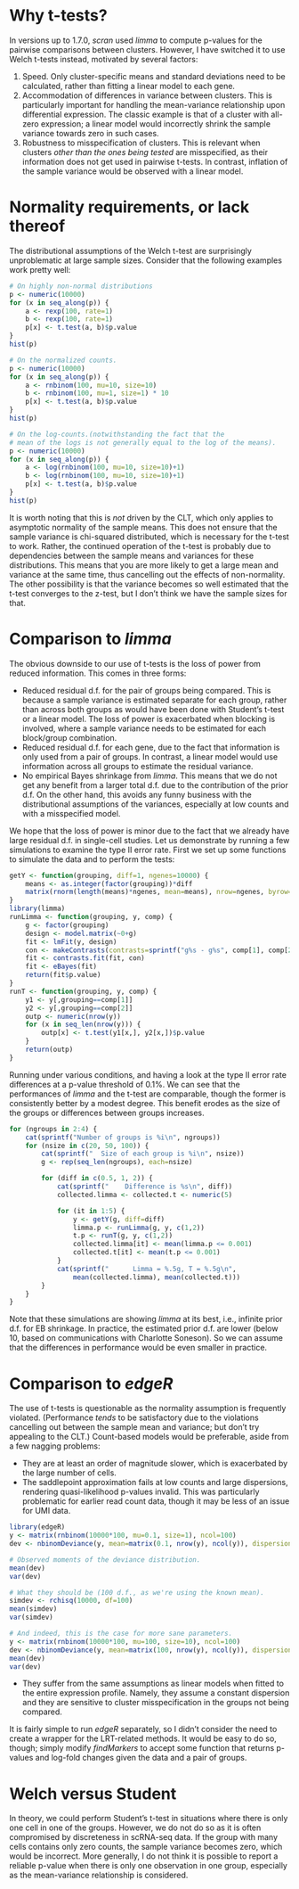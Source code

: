 # Why t-tests?

In versions up to 1.7.0, _scran_ used _limma_ to compute p-values for the pairwise comparisons between clusters.
However, I have switched it to use Welch t-tests instead, motivated by several factors:

1. Speed.
Only cluster-specific means and standard deviations need to be calculated, rather than fitting a linear model to each gene.
2. Accommodation of differences in variance between clusters.
This is particularly important for handling the mean-variance relationship upon differential expression.
The classic example is that of a cluster with all-zero expression; a linear model would incorrectly shrink the sample variance towards zero in such cases.
3. Robustness to misspecification of clusters.
This is relevant when clusters _other than the ones being tested_ are misspecified, as their information does not get used in pairwise t-tests.
In contrast, inflation of the sample variance would be observed with a linear model.

# Normality requirements, or lack thereof

The distributional assumptions of the Welch t-test are surprisingly unproblematic at large sample sizes.
Consider that the following examples work pretty well:

```r
# On highly non-normal distributions
p <- numeric(10000)
for (x in seq_along(p)) {
    a <- rexp(100, rate=1)
    b <- rexp(100, rate=1)    
    p[x] <- t.test(a, b)$p.value
}
hist(p)

# On the normalized counts.
p <- numeric(10000)
for (x in seq_along(p)) {
    a <- rnbinom(100, mu=10, size=10)
    b <- rnbinom(100, mu=1, size=1) * 10
    p[x] <- t.test(a, b)$p.value
}
hist(p)

# On the log-counts.(notwithstanding the fact that the
# mean of the logs is not generally equal to the log of the means).
p <- numeric(10000)
for (x in seq_along(p)) {
    a <- log(rnbinom(100, mu=10, size=10)+1)
    b <- log(rnbinom(100, mu=10, size=10)+1)
    p[x] <- t.test(a, b)$p.value
}
hist(p)
```

It is worth noting that this is _not_ driven by the CLT, which only applies to asymptotic normality of the sample means.
This does not ensure that the sample variance is chi-squared distributed, which is necessary for the t-test to work.
Rather, the continued operation of the t-test is probably due to dependencies between the sample means and variances for these distributions.
This means that you are more likely to get a large mean and variance at the same time, thus cancelling out the effects of non-normality.
The other possibility is that the variance becomes so well estimated that the t-test converges to the z-test, but I don't think we have the sample sizes for that.

# Comparison to _limma_

The obvious downside to our use of t-tests is the loss of power from reduced information. 
This comes in three forms:

- Reduced residual d.f. for the pair of groups being compared.
This is because a sample variance is estimated separate for each group, rather than across both groups as would have been done with Student's t-test or a linear model.
The loss of power is exacerbated when blocking is involved, where a sample variance needs to be estimated for each block/group combination.
- Reduced residual d.f. for each gene, due to the fact that information is only used from a pair of groups. 
In contrast, a linear model would use information across all groups to estimate the residual variance.
- No empirical Bayes shrinkage from _limma_.
This means that we do not get any benefit from a larger total d.f. due to the contribution of the prior d.f.
On the other hand, this avoids any funny business with the distributional assumptions of the variances, especially at low counts and with a misspecified model.

We hope that the loss of power is minor due to the fact that we already have large residual d.f. in single-cell studies.
Let us demonstrate by running a few simulations to examine the type II error rate.
First we set up some functions to simulate the data and to perform the tests:

```r
getY <- function(grouping, diff=1, ngenes=10000) {
    means <- as.integer(factor(grouping))*diff
    matrix(rnorm(length(means)*ngenes, mean=means), nrow=ngenes, byrow=TRUE)
}
library(limma)
runLimma <- function(grouping, y, comp) {
    g <- factor(grouping)
    design <- model.matrix(~0+g)
    fit <- lmFit(y, design)
    con <- makeContrasts(contrasts=sprintf("g%s - g%s", comp[1], comp[2]), levels=design)
    fit <- contrasts.fit(fit, con)
    fit <- eBayes(fit)
    return(fit$p.value)
}
runT <- function(grouping, y, comp) {
    y1 <- y[,grouping==comp[1]]
    y2 <- y[,grouping==comp[2]]
    outp <- numeric(nrow(y))
    for (x in seq_len(nrow(y))) {
        outp[x] <- t.test(y1[x,], y2[x,])$p.value
    }
    return(outp)
}
```

Running under various conditions, and having a look at the type II error rate differences at a p-value threshold of 0.1%.
We can see that the performances of _limma_ and the t-test are comparable, though the former is consistently better by a modest degree.
This benefit erodes as the size of the groups or differences between groups increases.

```r
for (ngroups in 2:4) {
    cat(sprintf("Number of groups is %i\n", ngroups))
    for (nsize in c(20, 50, 100)) {
        cat(sprintf("  Size of each group is %i\n", nsize))
        g <- rep(seq_len(ngroups), each=nsize)

        for (diff in c(0.5, 1, 2)) {
            cat(sprintf("    Difference is %s\n", diff))
            collected.limma <- collected.t <- numeric(5)

            for (it in 1:5) {
                y <- getY(g, diff=diff)
                limma.p <- runLimma(g, y, c(1,2))
                t.p <- runT(g, y, c(1,2))
                collected.limma[it] <- mean(limma.p <= 0.001)
                collected.t[it] <- mean(t.p <= 0.001)
            }
            cat(sprintf("      Limma = %.5g, T = %.5g\n", 
                mean(collected.limma), mean(collected.t))) 
        }
    }
}
```

Note that these simulations are showing _limma_ at its best, i.e., infinite prior d.f. for EB shrinkage.
In practice, the estimated prior d.f. are lower (below 10, based on communications with Charlotte Soneson).
So we can assume that the differences in performance would be even smaller in practice.

# Comparison to _edgeR_

The use of t-tests is questionable as the normality assumption is frequently violated.
(Performance _tends_ to be satisfactory due to the violations cancelling out between the sample mean and variance; but don't try appealing to the CLT.)
Count-based models would be preferable, aside from a few nagging problems:

- They are at least an order of magnitude slower, which is exacerbated by the large number of cells.
- The saddlepoint approximation fails at low counts and large dispersions, rendering quasi-likelihood p-values invalid.
This was particularly problematic for earlier read count data, though it may be less of an issue for UMI data.

```r
library(edgeR)
y <- matrix(rnbinom(10000*100, mu=0.1, size=1), ncol=100)
dev <- nbinomDeviance(y, mean=matrix(0.1, nrow(y), ncol(y)), dispersion=1)

# Observed moments of the deviance distribution.
mean(dev)
var(dev)

# What they should be (100 d.f., as we're using the known mean).
simdev <- rchisq(10000, df=100)
mean(simdev)
var(simdev)

# And indeed, this is the case for more sane parameters.
y <- matrix(rnbinom(10000*100, mu=100, size=10), ncol=100)
dev <- nbinomDeviance(y, mean=matrix(100, nrow(y), ncol(y)), dispersion=0.1)
mean(dev)
var(dev)
```

-  They suffer from the same assumptions as linear models when fitted to the entire expression profile.
Namely, they assume a constant dispersion and they are sensitive to cluster misspecification in the groups not being compared.

It is fairly simple to run _edgeR_ separately, so I didn't consider the need to create a wrapper for the LRT-related methods.
It would be easy to do so, though; simply modify _findMarkers_ to accept some function that returns p-values and log-fold changes given the data and a pair of groups.

# Welch versus Student

In theory, we could perform Student's t-test in situations where there is only one cell in one of the groups.
However, we do not do so as it is often compromised by discreteness in scRNA-seq data.
If the group with many cells contains only zero counts, the sample variance becomes zero, which would be incorrect.
More generally, I do not think it is possible to report a reliable p-value when there is only one observation in one group, 
especially as the mean-variance relationship is considered.
